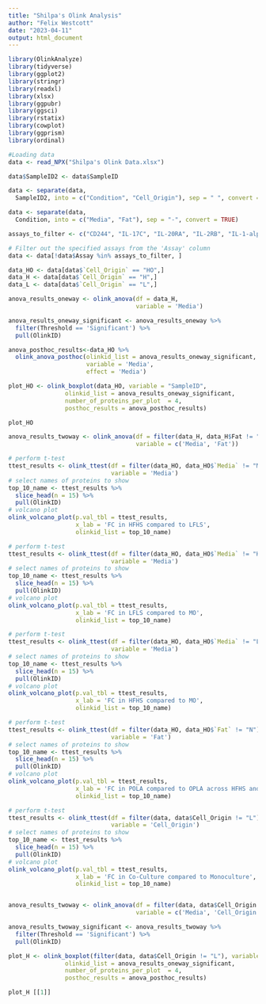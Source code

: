 ```yaml
---
title: "Shilpa's Olink Analysis"
author: "Felix Westcott"
date: "2023-04-11"
output: html_document
---
```


```r


library(OlinkAnalyze)
library(tidyverse)
library(ggplot2)
library(stringr)
library(readxl)
library(xlsx)
library(ggpubr)
library(ggsci)
library(rstatix)
library(cowplot)
library(ggprism)
library(ordinal)


```

``` R
#Loading data
data <- read_NPX("Shilpa's Olink Data.xlsx")

data$SampleID2 <- data$SampleID

data <- separate(data, 
  SampleID2, into = c("Condition", "Cell_Origin"), sep = " ", convert = TRUE)

data <- separate(data, 
  Condition, into = c("Media", "Fat"), sep = "-", convert = TRUE)

assays_to_filter <- c("CD244", "IL-17C", "IL-20RA", "IL-2RB", "IL-1-alpha", "OSM", "IL2", "CD6", "SLAMF1","TNFSF14", "FGF-23", "IL-10RA", "IL-22 RA1", "Beta-NGF", "IL13", "IL10", "TNF", "CD5", "IL-20", "CCL28", "EN-RAGE", "IL-33", "IFN-gamma", "IL4", "IL5", "TNFB")

# Filter out the specified assays from the 'Assay' column
data <- data[!data$Assay %in% assays_to_filter, ]

data_HO <- data[data$`Cell_Origin` == "HO",]
data_H <- data[data$`Cell_Origin` == "H",]
data_L <- data[data$`Cell_Origin` == "L",]

```

```R

anova_results_oneway <- olink_anova(df = data_H, 
                                    variable = 'Media')

anova_results_oneway_significant <- anova_results_oneway %>%
  filter(Threshold == 'Significant') %>%
  pull(OlinkID)

anova_posthoc_results<-data_HO %>% 
  olink_anova_posthoc(olinkid_list = anova_results_oneway_significant,
                      variable = 'Media',
                      effect = 'Media')

plot_HO <- olink_boxplot(data_HO, variable = "SampleID", 
                olinkid_list = anova_results_oneway_significant,
                number_of_proteins_per_plot  = 4,
                posthoc_results = anova_posthoc_results)

plot_HO

anova_results_twoway <- olink_anova(df = filter(data_H, data_H$Fat != "N"), 
                                    variable = c('Media', 'Fat'))


```

```R

# perform t-test
ttest_results <- olink_ttest(df = filter(data_HO, data_HO$`Media` != "MO"),
                             variable = 'Media')
# select names of proteins to show
top_10_name <- ttest_results %>%
  slice_head(n = 15) %>%
  pull(OlinkID)
# volcano plot
olink_volcano_plot(p.val_tbl = ttest_results,
                   x_lab = 'FC in HFHS compared to LFLS',
                   olinkid_list = top_10_name)

# perform t-test
ttest_results <- olink_ttest(df = filter(data_HO, data_HO$`Media` != "HFHS"),
                             variable = 'Media')
# select names of proteins to show
top_10_name <- ttest_results %>%
  slice_head(n = 15) %>%
  pull(OlinkID)
# volcano plot
olink_volcano_plot(p.val_tbl = ttest_results,
                   x_lab = 'FC in LFLS compared to MO',
                   olinkid_list = top_10_name)

# perform t-test
ttest_results <- olink_ttest(df = filter(data_HO, data_HO$`Media` != "LFLS"),
                             variable = 'Media')
# select names of proteins to show
top_10_name <- ttest_results %>%
  slice_head(n = 15) %>%
  pull(OlinkID)
# volcano plot
olink_volcano_plot(p.val_tbl = ttest_results,
                   x_lab = 'FC in HFHS compared to MO',
                   olinkid_list = top_10_name)

# perform t-test
ttest_results <- olink_ttest(df = filter(data_HO, data_HO$`Fat` != "N"),
                             variable = 'Fat')
# select names of proteins to show
top_10_name <- ttest_results %>%
  slice_head(n = 15) %>%
  pull(OlinkID)
# volcano plot
olink_volcano_plot(p.val_tbl = ttest_results,
                   x_lab = 'FC in POLA compared to OPLA across HFHS and LFLS',
                   olinkid_list = top_10_name)

```


```R


# perform t-test
ttest_results <- olink_ttest(df = filter(data, data$Cell_Origin != "L"),
                             variable = 'Cell_Origin')
# select names of proteins to show
top_10_name <- ttest_results %>%
  slice_head(n = 15) %>%
  pull(OlinkID)
# volcano plot
olink_volcano_plot(p.val_tbl = ttest_results,
                   x_lab = 'FC in Co-Culture compared to Monoculture',
                   olinkid_list = top_10_name)


anova_results_twoway <- olink_anova(df = filter(data, data$Cell_Origin != "L"), 
                                    variable = c('Media', 'Cell_Origin'))

anova_results_twoway_significant <- anova_results_twoway %>%
  filter(Threshold == 'Significant') %>%
  pull(OlinkID)

plot_H <- olink_boxplot(filter(data, data$Cell_Origin != "L"), variable = "SampleID", 
                olinkid_list = anova_results_oneway_significant,
                number_of_proteins_per_plot  = 4,
                posthoc_results = anova_posthoc_results)

plot_H [[1]]




```